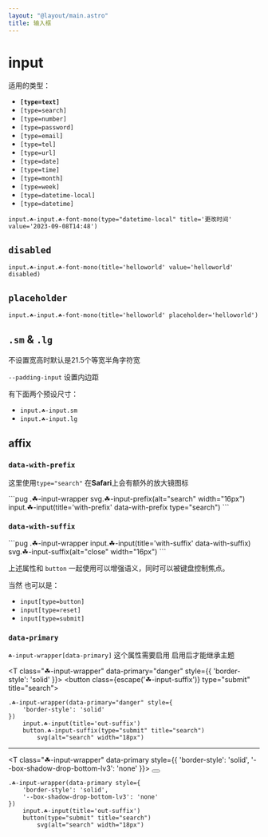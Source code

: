 ```yaml
---
layout: "@layout/main.astro"
title: 输入框
---
```




# input

适用的类型：

- **`[type=text]`**
- `[type=search]`
- `[type=number]`
- `[type=password]`
- `[type=email]`
- `[type=tel]`
- `[type=url]`
- `[type=date]`
- `[type=time]`
- `[type=month]`
- `[type=week]`
- `[type=datetime-local]`
- `[type=datetime]`

<T tag="input" type="datetime-local" class="☘-input ☘-font-mono" title="更改时间" value='2023-09-08T14:48'/>

```pug
input.☘-input.☘-font-mono(type="datetime-local" title='更改时间' value='2023-09-08T14:48')
```

## `disabled`

<T tag="input" class="☘-input ☘-font-mono" title="helloworld" value='helloworld' disabled/>

```pug
input.☘-input.☘-font-mono(title='helloworld' value='helloworld' disabled)
```

## `placeholder`

<T tag="input" class="☘-input ☘-font-mono" title="helloworld" placeholder='helloworld'/>

```pug
input.☘-input.☘-font-mono(title='helloworld' placeholder='helloworld')
```


## `.sm` & `.lg`

不设置宽高时默认是21.5个等宽半角字符宽

`--padding-input` 设置内边距

有下面两个预设尺寸：

- `input.☘-input.sm`
    <br/><T tag="input" class="☘-input sm" title="helloworld" placeholder="更小" />
- `input.☘-input.lg`
    <br/><T tag="input" class="☘-input lg" title="helloworld" placeholder="更大" />


## affix

### `data-with-prefix`

这里使用`type="search"` 在**Safari**上会有额外的放大镜图标

<T class="☘-input-wrapper">
    <Icon class={escape('☘-input-prefix')} name="interactive-button/outline/search" alt="search" width="16px"/>
    <T tag="input" class="☘-input" data-with-prefix title="with-prefix" type="search"/>
</T>
```pug
.☘-input-wrapper
    svg.☘-input-prefix(alt="search" width="16px")
    input.☘-input(title='with-prefix' data-with-prefix type="search")
```

### `data-with-suffix`

<T class="☘-input-wrapper">
    <T tag="input" class="☘-input" data-with-suffix title="with-suffix" />
    <Icon class={escape('☘-input-suffix')} name="tips/outline/close" alt="close" width="16px"/>
</T>
```pug
.☘-input-wrapper
    input.☘-input(title='with-suffix' data-with-suffix)
    svg.☘-input-suffix(alt="close" width="16px")
```

上述属性和 `button` 一起使用可以增强语义，同时可以被键盘控制焦点。

当然 也可以是：
- `input[type=button]`
- `input[type=reset]`
- `input[type=submit]`

### `data-primary`

`☘-input-wrapper[data-primary]` 这个属性需要启用 启用后才能继承主题

<T class="☘-input-wrapper" data-primary="danger" style={{
    'border-style': 'solid'
}}>
    <T tag="input" class="☘-input" title="in-suffix" data-with-suffix />
    <button class={escape('☘-input-suffix')} type="submit" title="search">
        <Icon name="interactive-button/outline/search" alt="search" width="18px"/>
    </button>
</T>
```pug
.☘-input-wrapper(data-primary="danger" style={
    'border-style': 'solid'
})
    input.☘-input(title='out-suffix')
    button.☘-input-suffix(type="submit" title="search")
        svg(alt="search" width="18px")
```

***

<T class="☘-input-wrapper" data-primary style={{
    'border-style': 'solid',
    '--box-shadow-drop-bottom-lv3': 'none'
}}>
    <T tag="input" class="☘-input" title="out-suffix"/>
    <button type="submit" title="search">
        <Icon name="interactive-button/outline/search" alt="search" width="18px"/>
    </button>
</T>
```pug
.☘-input-wrapper(data-primary style={
    'border-style': 'solid',
    '--box-shadow-drop-bottom-lv3': 'none'
})
    input.☘-input(title='out-suffix')
    button(type="submit" title="search")
        svg(alt="search" width="18px")
```
